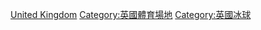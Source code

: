 [[Category:各國冰球場館|United Kingdom]]
[[Category:英國體育場地|Category:英國體育場地]]
[[Category:英國冰球|Category:英國冰球]]